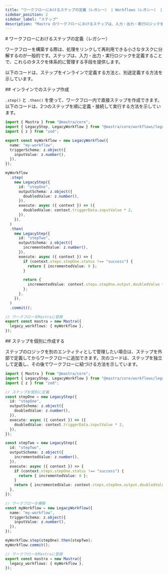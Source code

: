```yaml
---
title: "ワークフローにおけるステップの定義（レガシー） | Workflows（レガシー） | Mastra Docs"
sidebar_position: 2
sidebar_label: "ステップ"
description: "Mastra のワークフローにおけるステップは、入力・出力・実行ロジックを定義することで、処理を体系的に管理するための枠組みを提供します。"
---
```


<div id="defining-steps-in-a-workflow-legacy">
  # ワークフローにおけるステップの定義（レガシー）
</div>

ワークフローを構築する際は、処理をリンクして再利用できる小さなタスクに分解するのが一般的です。ステップは、入力・出力・実行ロジックを定義することで、これらのタスクを体系的に管理する手段を提供します。

以下のコードは、ステップをインラインで定義する方法と、別途定義する方法を示しています。

<div id="inline-step-creation">
  ## インラインでのステップ作成
</div>

`.step()` と `.then()` を使って、ワークフロー内で直接ステップを作成できます。以下のコードは、2つのステップを順に定義・接続して実行する方法を示しています。

```typescript showLineNumbers title="src/mastra/workflows/index.ts" copy
import { Mastra } from "@mastra/core";
import { LegacyStep, LegacyWorkflow } from "@mastra/core/workflows/legacy";
import { z } from "zod";

export const myWorkflow = new LegacyWorkflow({
  name: "my-workflow",
  triggerSchema: z.object({
    inputValue: z.number(),
  }),
});

myWorkflow
  .step(
    new LegacyStep({
      id: "stepOne",
      outputSchema: z.object({
        doubledValue: z.number(),
      }),
      execute: async ({ context }) => ({
        doubledValue: context.triggerData.inputValue * 2,
      }),
    }),
  )
  .then(
    new LegacyStep({
      id: "stepTwo",
      outputSchema: z.object({
        incrementedValue: z.number(),
      }),
      execute: async ({ context }) => {
        if (context.steps.stepOne.status !== "success") {
          return { incrementedValue: 0 };
        }

        return {
          incrementedValue: context.steps.stepOne.output.doubledValue + 1,
        };
      },
    }),
  )
  .commit();

// ワークフローをMastraに登録
export const mastra = new Mastra({
  legacy_workflows: { myWorkflow },
});
```


<div id="creating-steps-separately">
  ## ステップを個別に作成する
</div>

ステップのロジックを別のエンティティとして管理したい場合は、ステップを外部で定義してからワークフローに追加できます。次のコードは、ステップを独立して定義し、その後でワークフローに紐づける方法を示しています。

```typescript showLineNumbers title="src/mastra/workflows/index.ts" copy
import { Mastra } from "@mastra/core";
import { LegacyStep, LegacyWorkflow } from "@mastra/core/workflows/legacy";
import { z } from "zod";

// ステップを個別に定義
const stepOne = new LegacyStep({
  id: "stepOne",
  outputSchema: z.object({
    doubledValue: z.number(),
  }),
  execute: async ({ context }) => ({
    doubledValue: context.triggerData.inputValue * 2,
  }),
});

const stepTwo = new LegacyStep({
  id: "stepTwo",
  outputSchema: z.object({
    incrementedValue: z.number(),
  }),
  execute: async ({ context }) => {
    if (context.steps.stepOne.status !== "success") {
      return { incrementedValue: 0 };
    }
    return { incrementedValue: context.steps.stepOne.output.doubledValue + 1 };
  },
});

// ワークフローを構築
const myWorkflow = new LegacyWorkflow({
  name: "my-workflow",
  triggerSchema: z.object({
    inputValue: z.number(),
  }),
});

myWorkflow.step(stepOne).then(stepTwo);
myWorkflow.commit();

// ワークフローをMastraに登録
export const mastra = new Mastra({
  legacy_workflows: { myWorkflow },
});
```

